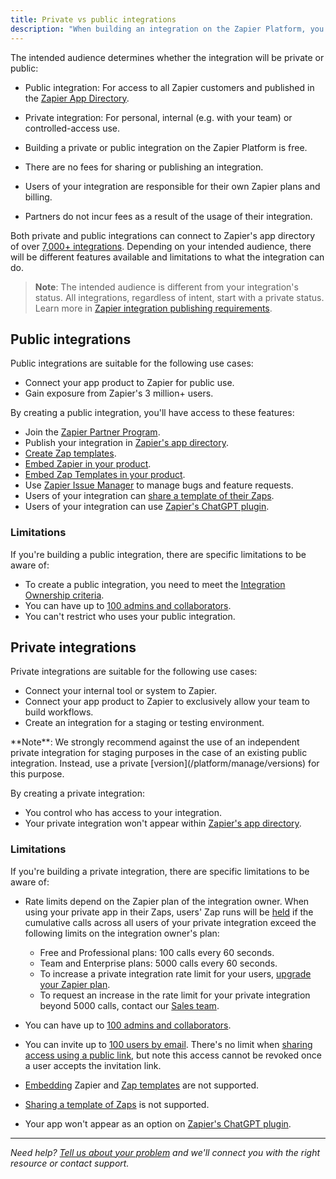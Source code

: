 ```yaml
---
title: Private vs public integrations
description: "When building an integration on the Zapier Platform, you must specify the intended audience."
---
```


The intended audience determines whether the integration will be private or public:

*   Public integration: For access to all Zapier customers and published in the [Zapier App Directory](https://zapier.com/apps).
*   Private integration: For personal, internal (e.g. with your team) or controlled-access use.

*   Building a private or public integration on the Zapier Platform is free.
*   There are no fees for sharing or publishing an integration.
*   Users of your integration are responsible for their own Zapier plans and billing.
*   Partners do not incur fees as a result of the usage of their integration.

Both private and public integrations can connect to Zapier's app directory of over [7,000+ integrations](https://zapier.com/apps). Depending on your intended audience, there will be different features available and limitations to what the integration can do.

> **Note**: The intended audience is different from your integration's status. All integrations, regardless of intent, start with a private status. Learn more in [Zapier integration publishing requirements](/platform/publish/integration-publishing-requirements).

## Public integrations

Public integrations are suitable for the following use cases:

*   Connect your app product to Zapier for public use.
*   Gain exposure from Zapier's 3 million+ users.

By creating a public integration, you'll have access to these features:

*   Join the [Zapier Partner Program](https://zapier.com/platform/partner-program).
*   Publish your integration in [Zapier's app directory](https://zapier.com/apps).
*   [Create Zap templates](/platform/publish/zap-templates).
*   [Embed Zapier in your product](https://platform.zapier.com/embed/overview).
*   [Embed Zap Templates in your product](https://platform.zapier.com/embed/zap-templates).
*   Use [Zapier Issue Manager](/platform/manage/user-feedback#3-consider-zapier-issue-manager) to manage bugs and feature requests.
*   Users of your integration can [share a template of their Zaps](https://help.zapier.com/hc/en-us/articles/8496292155405-Share-a-copy-of-your-Zap).
*   Users of your integration can use [Zapier's ChatGPT plugin](https://help.zapier.com/hc/en-us/articles/14058263394573).

### Limitations

If you're building a public integration, there are specific limitations to be aware of:

*   To create a public integration, you need to meet the [Integration Ownership criteria](/platform/publish/integration-publishing-requirements#21-integration-ownership).
*   You can have up to [100 admins and collaborators](/platform/manage/add-team).
*   You can't restrict who uses your public integration.

## Private integrations

Private integrations are suitable for the following use cases:

*   Connect your internal tool or system to Zapier.
*   Connect your app product to Zapier to exclusively allow your team to build workflows.
*   Create an integration for a staging or testing environment.

<Info>
  **Note**: We strongly recommend against the use of an independent private integration for staging purposes in the case of an existing public integration. Instead, use a private [version](/platform/manage/versions) for this purpose.
</Info>

By creating a private integration:

*   You control who has access to your integration.
*   Your private integration won't appear within [Zapier's app directory](https://zapier.com/apps).

### Limitations

If you're building a private integration, there are specific limitations to be aware of:

*   Rate limits depend on the Zapier plan of the integration owner. When using your private app in their Zaps, users' Zap runs will be [held](https://help.zapier.com/hc/en-us/articles/8496291148685-View-and-manage-your-Zap-history) if the cumulative calls across all users of your private integration exceed the following limits on the integration owner's plan:

    *   Free and Professional plans: 100 calls every 60 seconds.
    *   Team and Enterprise plans: 5000 calls every 60 seconds.
    *   To increase a private integration rate limit for your users, [upgrade your Zapier plan](https://help.zapier.com/hc/en-us/articles/8496277302157-Change-or-cancel-your-Zapier-plan).
    *   To request an increase in the rate limit for your private integration beyond 5000 calls, contact our [Sales team](https://zapier.com/l/contact-sales).
*   You can have up to [100 admins and collaborators](/platform/manage/add-team).
*   You can invite up to [100 users by email](/platform/manage/sharing#2-invite-users-by-email). There's no limit when [sharing access using a public link](/platform/manage/sharing#1-invite-users-with-a-public-link), but note this access cannot be revoked once a user accepts the invitation link.
*   [Embedding](https://platform.zapier.com/embed/overview) Zapier and [Zap templates](/platform/publish/zap-templates) are not supported.
*   [Sharing a template of Zaps](https://help.zapier.com/hc/en-us/articles/8496292155405-Share-a-copy-of-your-Zap) is not supported.
*   Your app won't appear as an option on [Zapier's ChatGPT plugin](https://help.zapier.com/hc/en-us/articles/14058263394573).
- - -

_Need help? [Tell us about your problem](https://developer.zapier.com/contact) and we'll connect you with the right resource or contact support._
